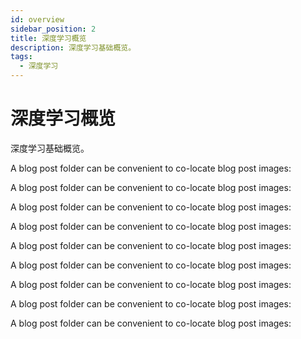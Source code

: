 ```yaml
---
id: overview
sidebar_position: 2
title: 深度学习概览
description: 深度学习基础概览。
tags:
  - 深度学习
---
```



<ArticleHeader path="/dl/overview" updatedAt="2023年12月14日" />

# 深度学习概览

深度学习基础概览。

A blog post folder can be convenient to co-locate blog post images:

A blog post folder can be convenient to co-locate blog post images:

A blog post folder can be convenient to co-locate blog post images:

A blog post folder can be convenient to co-locate blog post images:

A blog post folder can be convenient to co-locate blog post images:

A blog post folder can be convenient to co-locate blog post images:

A blog post folder can be convenient to co-locate blog post images:

A blog post folder can be convenient to co-locate blog post images:

A blog post folder can be convenient to co-locate blog post images:

<ArticleImage src="/img/dl/1/banner.png" alt="Banner" title="" description="Banner" />